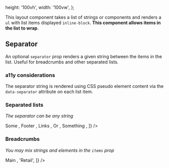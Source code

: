 

  height: '100vh',
  width: '100vw',
};

<Meta title="Components/SeparatorList" decorators={[withKnobs]} component={SeparatorList} />

<ImportPath component={SeparatorList} />

<Story name="Knobs">
  <SeparatorList
    separator={text('separator', '✈️')}
    items={['New York', 'Paris', 'Schenectady', 'Los Angeles', 'Hong Kong']}
  />
</Story>

This layout component takes a list of strings or components and renders a `ul` with list
items displayed `inline-block`. **This component allows items in the list to wrap**.

## Separator

An optional `separator` prop renders a given string between the items in the list. Useful
for breadcrumbs and other separated lists.

### a11y considerations
The separator string is rendered using CSS pseudo element content via the `data-separator`
attribute on each list item.

<Props of={SeparatorList} />

### Separated lists
*The separator can be any string*

<Preview>
  <Story name="Separated lists">
    <div>
      <div className="padding--all">
        <SeparatorList
          separator={select(
            'Separator',
            {
              Pipe: '|',
              Middot: '・',
              Claps: '👏',
            },
            '|'
          )}
          items={[
            <a key="some" className="type--link">
              Some
            </a>,
            <a key="footer" className="type--link">
              Footer
            </a>,
            <a key="links" className="type--link">
              Links
            </a>,
            <a key="or" className="type--link">
              Or
            </a>,
            <a key="something" className="type--link">
              Something
            </a>,
          ]}
        />
      </div>
    </div>
  </Story>
</Preview>

### Breadcrumbs
*You may mix strings and elements in the `items` prop*

<Preview>
  <Story name="Breadcrumbs">
    <div>
      <div className="padding--all">
        <SeparatorList
          separator="/"
          items={[
            <a key="main" className="type--link">
              Main
            </a>,
            'Retail',
          ]}
        />
      </div>
      <div className="padding--all">
        <SeparatorList separator=">" items={['Market Sizings', 'Retail', 'India']} />
      </div>
    </div>
  </Story>
</Preview>
